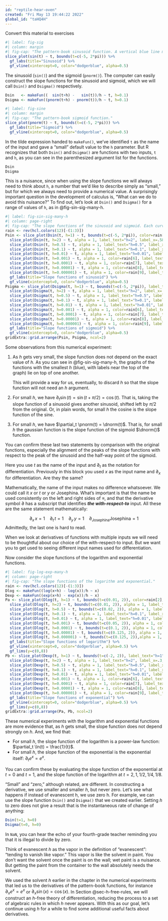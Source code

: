 ```yaml
---
id: "reptile-hear-oven"
created: "Fri May 13 19:44:22 2022"
global_id: "taHQ4H"
---
```


Convert this material to exercises


```r
#| label: fig-sig
#| column: margin
#| fig-cap: "The pattern-book sinusoid function. A vertical blue line marks the input $t=0$."
slice_plot(sin(t) ~ t, bounds(t=c(-5, 2*pi))) %>%
  gf_labs(title="Sinusoid") %>%
  gf_vline(xintercept=0, color="dodgerblue", alpha=0.5)
```

The sinusoid (`sin()`) and the sigmoid (`pnorm()`). The computer can easily construct the slope functions for the sinusoid and sigmoid, which we will call `Dsin()` and `Dsigma()` respectively.

```r
Dsin   <- makeFun((  sin(t+h) -   sin(t))/h ~ t, h=0.1)
Dsigma <- makeFun((pnorm(t+h) - pnorm(t))/h ~ t, h=0.1)
```

```r
#| label: fig-sine
#| column: margin
#| fig-cap: "The pattern-book sigmoid function."
slice_plot(pnorm(t) ~ t, bounds(t=c(-5, 2*pi))) %>%
  gf_labs(title="Sigmoid") %>%
  gf_vline(xintercept=0, color="dodgerblue", alpha=0.5)
```

In the tilde expression handed to `makeFun()`, we've identified `t` as the name of the input and gave a "small" default value to the `h` parameter. But R recognizes that both `Dsin()` and `Dsigma()` are functions with two inputs, `t` and `h`, as you can see in the parenthesized argument list for the functions.

```r
Dsin
Dsigma
```

This is a nuisance, since when using the slope functions we will always need to think about `h`, a number that we'd like to describe simply as "small," but for which we always need to provide a numerical value. A surprisingly important question in the development of calculus is, "What can we do to avoid this nuisance?" To find out, let's look at `Dsin()` and `Dsigma()` for a range of values of `h`, as in @fig-sin-sig-many-h. 

```r
#| label: fig-sin-sig-many-h
#| column: page-right
#| fig-cap: "The slope functions of the sinusoid and sigmoid. Each curve shows the slope function for a particular numerical choice of `h`. Both panels show $h=2, 1, 0.5, 0.1, 0.01, 0.001, 0.0001, 0.00001, 0.000001$."
rain <- rev(hcl.colors(12)[-(1:3)])
Psin <- slice_plot(Dsin(t, h=1) ~ t, bounds(t=c(-5, 2*pi)), color=rain[1], label_text="h=1", label_x=0.56) %>%
  slice_plot(Dsin(t, h=2) ~ t, alpha = 1, label_text="h=2", label_x=.58, color=rain[1]) %>%
  slice_plot(Dsin(t, h=0.5) ~ t, alpha = 1, label_text="h=0.5", label_x=.54, color=rain[3]) %>%
  slice_plot(Dsin(t, h=0.1) ~ t, alpha = 1, label_text="h=0.1", label_x=.53, color=rain[4]) %>%
  slice_plot(Dsin(t, h=0.01) ~ t, alpha = 1, label_text="h=0.01", label_x=.51, color=rain[5]) %>%
  slice_plot(Dsin(t, h=0.001) ~ t, alpha = 1, color=rain[6], label_text="h=0.001", label_x=.5) %>%
  slice_plot(Dsin(t, h=0.0001) ~ t, alpha = 1, color=rain[7], label_text="h=0.0001", label_x=.49) %>%
  slice_plot(Dsin(t, h=0.00001) ~ t, alpha = 1, color=rain[8], label_text="h=0.00001", label_x=.48) %>%
  slice_plot(Dsin(t, h=0.000001) ~ t, alpha = 1, color=rain[9], label_text="h=0.000001", label_x=.44) %>%
  gf_labs(title="Slope functions of sinusoid") %>%
  gf_vline(xintercept=0, color="dodgerblue", alpha=0.5)
Psigma <- slice_plot(Dsigma(t, h=1) ~ t, bounds(t=c(-5, 2*pi)), label_text="h=1", label_x=.28, color= rain[2]) %>%
  slice_plot(Dsigma(t, h=2) ~ t, alpha = 1, label_text="h=2", label_x=.24, color=rain[1]) %>%
  slice_plot(Dsigma(t, h=0.5) ~ t, alpha = 1, label_text="h=0.5", label_x=.54, color=rain[3]) %>%
  slice_plot(Dsigma(t, h=0.1) ~ t, alpha = 1, label_text="h=0.1", label_x=.53, color=rain[4]) %>%
  slice_plot(Dsigma(t, h=0.01) ~ t, alpha = 1, label_text="h=0.01", label_x=.51, color=rain[5]) %>%
  slice_plot(Dsigma(t, h=0.001) ~ t, alpha = 1, color=rain[6], label_text="h=0.001", label_x=.5) %>%
  slice_plot(Dsigma(t, h=0.0001) ~ t, alpha = 1, color=rain[7], label_text="h=0.0001", label_x=.49) %>%
  slice_plot(Dsigma(t, h=0.00001) ~ t, alpha = 1, color=rain[8], label_text="h=0.00001", label_x=.48) %>%
  slice_plot(Dsigma(t, h=0.000001) ~ t, alpha = 1, color=rain[9], label_text="h=0.000001", label_x=.44) %>%
  gf_labs(title="Slope functions of sigmoid") %>%
  gf_vline(xintercept=0, color="dodgerblue", alpha=0.5)
gridExtra::grid.arrange(Psin, Psigma, ncol=2)
```

Some observations from this numerical experiment:

1. As $h$ gets very small, the slope function does not depend on the exact value of $h$. As you can see in @fig-sin-sig-many-h, the graphs of the functions with the smallest $h$ (blue), with labels near the top of the graph) lie on top of one another.

    This will provide a way for us, eventually, to discard $h$ so that the slope function will not need an $h$ argument.
    
2. For small $h$, we have $\partial_t \sin(t) = \sin(t + \pi/2) = \cos(t)$. That is, taking the slope function of a sinusoid gives another sinusoid, shifted left by $\pi/2$ from the original. Or, in plain words, for small $h$ the cosine is the slope function of the sine.
3. For small $h$, we have $\partial_t \pnorm(t) = \dnorm(t)$. That is, for small $h$ the gaussian function is the slope function of the sigmoid $\dnorm()$ function.

You can confirm these last two statements by comparison with the original functions, especially the alignment of the peaks of the slope functions with respect to the peak of the sinusoid and the half-way point of the sigmoid. 

::: {.why  data-latex=""}
Here you use $t$ as the name of the input and $\partial_t$ as the notation for differentiation. Previously in this block you used $x$ as the input name and $\partial_x$ for differentiation. Are they the same? 

Mathematically, the name of the input makes no difference whatsoever. We could call it $x$ or $t$ or $y$ or Josephina. What's important is that the name be used consistently on the left and right sides of $\equiv$, and that the derivative symbol $\partial$ has a subscript that identifies ***the with-respect-to*** input. All these are the same statement mathematically: 

$$\partial_x\, x = 1\ \ \ \ \partial_t\, t = 1\ \ \ \ \partial_y\, y = 1\ \ \ \ \partial_\text{Josephina} \text{Josephina} = 1$$
Admittedly, the last one is hard to read.

When we look at derivatives of functions with multiple inputs we will need to be thoughtful about our choice of the with-respect-to input. But we want you to get used to seeing different input names used for differentiation. 

:::

Now consider the slope functions of the logarithm and exponential functions.

```r
#| label: fig-log-exp-many-h
#| column: page-right
#| fig-cap: "The slope functions of the logarithm and exponential."
rain <- rev(hcl.colors(12)[-(1:3)])
Dlog <- makeFun((log(x+h) - log(x))/h ~ x)
Dexp <- makeFun((exp(x+h) - exp(x))/h ~ x)
Pa <- slice_plot(Dlog(t, h=1) ~ t, bounds(t=c(0.01, 2)), color=rain[2], label_text="h=1", label_x=0.8) %>%
  slice_plot(Dlog(t, h=2) ~ t, bounds(t=c(0.01, 2)), alpha = 1, label_text="h=2", label_x=.90, color=rain[1]) %>%
  slice_plot(Dlog(t, h=0.5) ~ t, bounds(t=c(0.02, 2)), alpha = 1, label_text="h=0.5", label_x=.7, color=rain[3]) %>%
  slice_plot(Dlog(t, h=0.1) ~ t, alpha = 1, label_text="h=0.1", label_x=.6, color=rain[4]) %>%
  slice_plot(Dlog(t, h=0.01) ~ t, alpha = 1, label_text="h=0.01", label_x=.5, color=rain[5]) %>%
  slice_plot(Dlog(t, h=0.001) ~ t, bounds(t=c(0.05, 2)), alpha = 1, color=rain[6], label_text="h=0.001", label_x=.4) %>%
  slice_plot(Dlog(t, h=0.0001) ~ t, bounds(t=c(0.1, 2)), alpha = 1, color=rain[7], label_text="h=0.0001", label_x=.3) %>%
  slice_plot(Dlog(t, h=0.00001) ~ t, bounds(t=c(0.125, 2)), alpha = 1, color=rain[8], label_text="h=0.00001", label_x=.2) %>%
  slice_plot(Dlog(t, h=0.000001) ~ t, bounds(t=c(0.125, 2)),alpha = 1, color=rain[9], label_text="h=0.000001", label_x=.1) %>%
  gf_labs(title="Slope functions of logarithm") %>%
  gf_vline(xintercept=0, color="dodgerblue", alpha=0.5) %>%
  gf_lims(y=c(0,8))
Pb <- slice_plot(Dexp(t, h=1) ~ t, bounds(t=c(-2, 2)), label_text="h=1", label_x=.4, color= rain[2]) %>%
  slice_plot(Dexp(t, h=2) ~ t, alpha = 1, label_text="h=2", label_x=.3, color=rain[1]) %>%
  slice_plot(Dexp(t, h=0.5) ~ t, alpha = 1, label_text="h=0.5", label_x=.5, color=rain[3]) %>%
  slice_plot(Dexp(t, h=0.1) ~ t, alpha = 1, label_text="h=0.1", label_x=.55, color=rain[4]) %>%
  slice_plot(Dexp(t, h=0.01) ~ t, alpha = 1, label_text="h=0.01", label_x=.6, color=rain[5]) %>%
  slice_plot(Dexp(t, h=0.001) ~ t, alpha = 1, color=rain[6], label_text="h=0.001", label_x=.65) %>%
  slice_plot(Dexp(t, h=0.0001) ~ t, alpha = 1, color=rain[7], label_text="h=0.0001", label_x=.75) %>%
  slice_plot(Dexp(t, h=0.00001) ~ t, alpha = 1, color=rain[8], label_text="h=0.00001", label_x=.85) %>%
  slice_plot(Dexp(t, h=0.000001) ~ t, alpha = 1, color=rain[9], label_text="h=0.000001", label_x=.9) %>%
  gf_labs(title="Slope functions of exponential") %>%
  gf_vline(xintercept=0, color="dodgerblue", alpha=0.5) %>%
  gf_lims(y=c(0,8))
gridExtra::grid.arrange(Pa, Pb, ncol=2)
```

These numerical experiments with the logarithm and exponential functions are more evidence that, as $h$ gets small, the slope function does not depend strongly on $h$. And, we find that:

- For small $h$, the slope function of the logarithm is a power-law function: $\partial_t \ln(t) = \frac{1}{t}$.
- For small $h$, the slope function of the exponential is the exponential itself: $\partial_t e^x = e^x$.

You can confirm these by evaluating the slope function of the exponential at $t=0$ and $t=1$, and the slope function of the logarithm at $t= 2, 1, 1/2, 1/4, 1/8.$

"Small" and "zero," although related, are different. In constructing a derivative, we use smaller and smaller $h$, but never zero. Let's see what happens if instead of evanescent h, we use zero h. For example, we can use the slope function `Dsin()` and `Dsigma()` that we created earlier. Setting $h$ to zero does not give a result that is the instantaneous rate of change of anything: 

```r
Dsin(t=1, h=0)
Dsigma(t=0, h=0)
```

In `NaN`, you can hear the echo of your fourth-grade teacher reminding you that it is illegal to divide by zero.

Think of evanescent $h$ as the vapor in the definition of "evanescent": "tending to vanish like vapor." This vapor is like the solvent in paint. You don't want the solvent once the paint is on the wall; wet paint is a nuisance. But getting the paint from the container to the wall absolutely needs the solvent.  

We used the solvent $h$ earlier in the chapter in the numerical experiments that led us to the derivatives of the pattern-book functions, for instance $\partial_x e^x = e^x$ or $\partial_x \sin(x) = \cos(x)$.  In Section @sec-h-free-rules, we will construct an $h$-free theory of differentiation, reducing the process to a set of algebraic rules in which $h$ never appears. With this as our goal, let's continue using $h$ for a while to find some additional useful facts about derivatives. 



